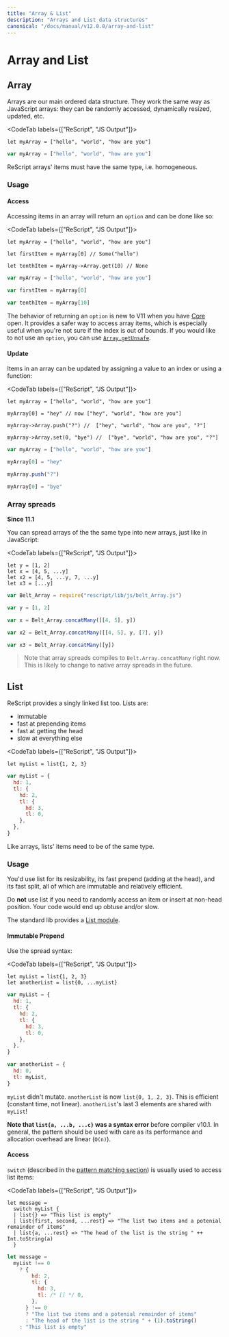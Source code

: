 ```yaml
---
title: "Array & List"
description: "Arrays and List data structures"
canonical: "/docs/manual/v12.0.0/array-and-list"
---
```


# Array and List

## Array

Arrays are our main ordered data structure. They work the same way as JavaScript arrays: they can be randomly accessed, dynamically resized, updated, etc.

<CodeTab labels={["ReScript", "JS Output"]}>

```res example
let myArray = ["hello", "world", "how are you"]
```

```js
var myArray = ["hello", "world", "how are you"]
```

</CodeTab>

ReScript arrays' items must have the same type, i.e. homogeneous.

### Usage

#### Access

Accessing items in an array will return an `option` and can be done like so:

<CodeTab labels={["ReScript", "JS Output"]}>

```res example
let myArray = ["hello", "world", "how are you"]

let firstItem = myArray[0] // Some("hello")

let tenthItem = myArray->Array.get(10) // None
```

```js
var myArray = ["hello", "world", "how are you"]

var firstItem = myArray[0]

var tenthItem = myArray[10]
```

</CodeTab>

The behavior of returning an `option` is new to V11 when you have [Core](api/core) open.
It provides a safer way to access array items, which is especially useful when you're not sure if the index is out of bounds.
If you would like to not use an `option`, you can use [`Array.getUnsafe`](api/core/array#value-getUnsafe).

#### Update

Items in an array can be updated by assigning a value to an index or using a function:

<CodeTab labels={["ReScript", "JS Output"]}>

```res example
let myArray = ["hello", "world", "how are you"]

myArray[0] = "hey" // now ["hey", "world", "how are you"]

myArray->Array.push("?") //  ["hey", "world", "how are you", "?"]

myArray->Array.set(0, "bye") //  ["bye", "world", "how are you", "?"]
```

```js
var myArray = ["hello", "world", "how are you"]

myArray[0] = "hey"

myArray.push("?")

myArray[0] = "bye"
```

</CodeTab>

### Array spreads

**Since 11.1**

You can spread arrays of the the same type into new arrays, just like in JavaScript:

<CodeTab labels={["ReScript", "JS Output"]}>

```res example
let y = [1, 2]
let x = [4, 5, ...y]
let x2 = [4, 5, ...y, 7, ...y]
let x3 = [...y]
```

```javascript
var Belt_Array = require("rescript/lib/js/belt_Array.js")

var y = [1, 2]

var x = Belt_Array.concatMany([[4, 5], y])

var x2 = Belt_Array.concatMany([[4, 5], y, [7], y])

var x3 = Belt_Array.concatMany([y])
```

</CodeTab>

> Note that array spreads compiles to `Belt.Array.concatMany` right now. This is likely to change to native array spreads in the future.

## List

ReScript provides a singly linked list too. Lists are:

- immutable
- fast at prepending items
- fast at getting the head
- slow at everything else

<CodeTab labels={["ReScript", "JS Output"]}>

```res example
let myList = list{1, 2, 3}
```

```js
var myList = {
  hd: 1,
  tl: {
    hd: 2,
    tl: {
      hd: 3,
      tl: 0,
    },
  },
}
```

</CodeTab>

Like arrays, lists' items need to be of the same type.

### Usage

You'd use list for its resizability, its fast prepend (adding at the head), and its fast split, all of which are immutable and relatively efficient.

Do **not** use list if you need to randomly access an item or insert at non-head position. Your code would end up obtuse and/or slow.

The standard lib provides a [List module](api/core/list).

#### Immutable Prepend

Use the spread syntax:

<CodeTab labels={["ReScript", "JS Output"]}>

```res prelude
let myList = list{1, 2, 3}
let anotherList = list{0, ...myList}
```

```js
var myList = {
  hd: 1,
  tl: {
    hd: 2,
    tl: {
      hd: 3,
      tl: 0,
    },
  },
}

var anotherList = {
  hd: 0,
  tl: myList,
}
```

</CodeTab>

`myList` didn't mutate. `anotherList` is now `list{0, 1, 2, 3}`. This is efficient (constant time, not linear). `anotherList`'s last 3 elements are shared with `myList`!

**Note that `list{a, ...b, ...c}` was a syntax error** before compiler v10.1. In general, the pattern should be used with care as its performance and allocation overhead are linear (`O(n)`).

#### Access

`switch` (described in the [pattern matching section](pattern-matching-destructuring.md)) is usually used to access list items:

<CodeTab labels={["ReScript", "JS Output"]}>

```res example
let message =
  switch myList {
  | list{} => "This list is empty"
  | list{first, second, ...rest} => "The list two items and a potenial remainder of items"
  | list{a, ...rest} => "The head of the list is the string " ++ Int.toString(a)
  }
```

```js
let message =
  myList !== 0
    ? {
        hd: 2,
        tl: {
          hd: 3,
          tl: /* [] */ 0,
        },
      } !== 0
      ? "The list two items and a potenial remainder of items"
      : "The head of the list is the string " + (1).toString()
    : "This list is empty"
```

</CodeTab>
